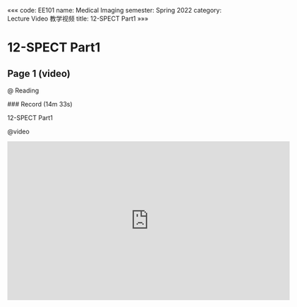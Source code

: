 «««
code: EE101
name: Medical Imaging
semester: Spring 2022
category: Lecture Video 教学视频
title: 12-SPECT Part1
»»»

# 12-SPECT Part1

## Page 1 (video)

@ Reading

<div class="markdown-body">
### Record (14m 33s)

12-SPECT Part1
</div>

@video

<iframe src="https://sbbrisk.com/e/r242yct8dolj.html" frameborder=0 marginwidth=0 marginheight=0 scrolling=no width=640 height=360 allowfullscreen></iframe>
